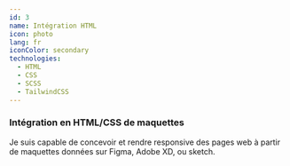 ```yaml
---
id: 3
name: Intégration HTML
icon: photo
lang: fr
iconColor: secondary
technologies:
  - HTML
  - CSS
  - SCSS
  - TailwindCSS
---
```


### Intégration en HTML/CSS de maquettes

Je suis capable de concevoir et rendre responsive des pages web à partir de maquettes données sur Figma, Adobe XD, ou sketch.
